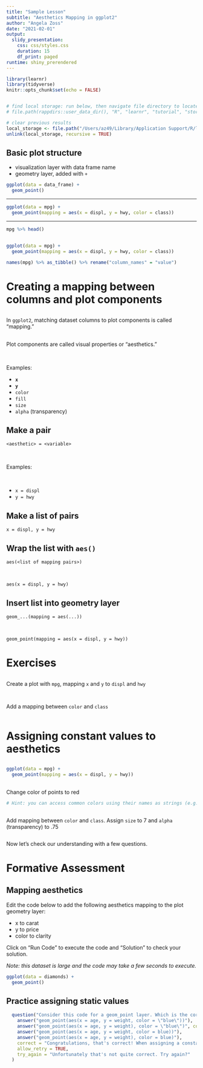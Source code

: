 ```yaml
---
title: "Sample Lesson"
subtitle: "Aesthetics Mapping in ggplot2"
author: "Angela Zoss"
date: "2021-02-01"
output: 
  slidy_presentation:
    css: css/styles.css
    duration: 15
    df_print: paged
runtime: shiny_prerendered
---
```


```r
library(learnr)
library(tidyverse)
knitr::opts_chunk$set(echo = FALSE)


# find local storage: run below, then navigate file directory to locate specific folders
# file.path(rappdirs::user_data_dir(), "R", "learnr", "tutorial", "storage")

# clear previous results
local_storage <- file.path("/Users/az49/Library/Application Support/R/learnr/tutorial/storage/az49/%2FUsers%2Faz49%2FDropbox%2Fpersonal-temp%2FRoots%20and%20other%20workshops%2Finstructor-exam-prep%2FSampleLessonSlides/")
unlink(local_storage, recursive = TRUE)


```


## Basic plot structure

- visualization layer with data frame name
- geometry layer, added with `+`

```r

ggplot(data = data_frame) + 
  geom_point()

```

---

```r

ggplot(data = mpg) + 
  geom_point(mapping = aes(x = displ, y = hwy, color = class))

```

---

```r

mpg %>% head()

```

## {.smaller}

<div class="row">

<div class="col-lg-8">

```r

ggplot(data = mpg) + 
  geom_point(mapping = aes(x = displ, y = hwy, color = class))

```
</div>
<div class="col-lg-4">

```r

names(mpg) %>% as_tibble() %>% rename("column_names" = "value")

```
</div>
</div>

# Creating a mapping between columns and plot components

## {.centered .bigger}

In `ggplot2`, matching dataset columns to plot components is called "mapping." 

## {.bigger}

Plot components are called visual properties or "aesthetics."

\ 

Examples:

- **`x`**
- **`y`**
- `color`
- `fill`
- `size`
- `alpha` (transparency)

## Make a pair {.centered .bigger}

`<aesthetic> = <variable>`

\ 

Examples:

\ 

- `x = displ`
- `y = hwy`

## Make a list of pairs {.centered .bigger}

`x = displ, y = hwy`

## Wrap the list with `aes()` {.centered .bigger}

`aes(<list of mapping pairs>)`

\ 

`aes(x = displ, y = hwy)`


## Insert list into geometry layer {.centered .bigger}

`geom_...(mapping = aes(...))`

\ 

`geom_point(mapping = aes(x = displ, y = hwy))`

# Exercises

## {.bigger}

Create a plot with `mpg`, mapping `x` and `y` to `displ` and `hwy`

```r


```

## {.bigger}

Add a mapping between `color` and `class`

```r


```

# Assigning constant values to aesthetics

## {.bigger}

```r

ggplot(data = mpg) + 
  geom_point(mapping = aes(x = displ, y = hwy))

```

## {.bigger}

Change color of points to red

```r

# Hint: you can access common colors using their names as strings (e.g., "black", "red")


```

## {.bigger}

Add mapping between `color` and `class`.
Assign `size` to 7 and `alpha` (transparency) to .75

```r



```

Now let's check our understanding with a few questions.

# Formative Assessment

## Mapping aesthetics {.smaller}

Edit the code below to add the following aesthetics mapping to the plot geometry layer:

- x to carat
- y to price
- color to clarity

Click on "Run Code" to execute the code and "Solution" to check your solution. 

*Note: this dataset is large and the code may take a few seconds to execute.*

```r

ggplot(data = diamonds) +
  geom_point()

```

## Practice assigning static values

```r
  question("Consider this code for a geom_point layer. Which is the correct way to change all of the dots to the same shade of blue?",
    answer("geom_point(aes(x = age, y = weight, color = \"blue\"))"),
    answer("geom_point(aes(x = age, y = weight), color = \"blue\")", correct = TRUE),
    answer("geom_point(aes(x = age, y = weight, color = blue))"),
    answer("geom_point(aes(x = age, y = weight), color = blue)"),
    correct = "Congratulations, that's correct! When assigning a constant value to an aesthetic, you must add it to the geometry layer outside of the aesthetics mapping. Only variables go inside aes(), and only variables can be used without being surrounded by quotation marks.",
    allow_retry = TRUE,
    try_again = "Unfortunately that's not quite correct. Try again?"
  )
```
